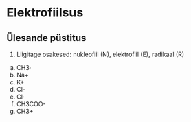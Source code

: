 # Elektrofiilsus

## Ülesande püstitus



1.	Liigitage osakesed: nukleofiil (N), elektrofiil (E), radikaal (R)
a)	CH3·
b)	Na+
c)	K+
d)	Cl-
e)	Cl·
f)	CH3COO-
g)	CH3+
